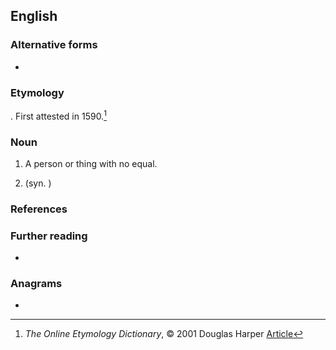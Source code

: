 ==English==

===Alternative forms===
* {{l|en|nonsuch}}

===Etymology===
{{affix|en|none|such}}. First attested in 1590.<ref>''The Online Etymology Dictionary'', © 2001 Douglas Harper [http://www.etymonline.com/index.php?allowed_in_frame=0&search=nonesuch&searchmode=none Article]</ref>

===Noun===
{{en-noun|es}}

# A person or thing with no equal.
#: {{syn|en|ideal|paragon|nonpareil}}
# {{taxlink|Silene chalcedonica|species}} (syn. {{taxlink|Lychnis chalcedonica|species}})
#: {{syn|en|burning love|dusky salmon}}

===References===
<references/>

===Further reading===
* {{pedia|Lychnis chalcedonica}}

===Anagrams===
* {{anagrams|en|a=cehnnosu|unchosen}}